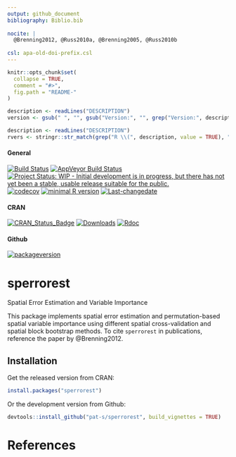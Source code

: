 ```yaml
---
output: github_document
bibliography: Biblio.bib
    
nocite: | 
  @Brenning2012, @Russ2010a, @Brenning2005, @Russ2010b
  
csl: apa-old-doi-prefix.csl
---
```

```r
knitr::opts_chunk$set(
  collapse = TRUE,
  comment = "#>",
  fig.path = "README-"
)
```

<!-- README.md is generated from README.Rmd. Please edit that file -->

```r
description <- readLines("DESCRIPTION")
version <- gsub(" ", "", gsub("Version:", "", grep("Version:", description, value = TRUE)))
```

```r
description <- readLines("DESCRIPTION")
rvers <- stringr::str_match(grep("R \\(", description, value = TRUE), "[0-9]{1,4}\\.[0-9]{1,4}\\.[0-9]{1,4}")[1,1]
```

#### General
[![Build Status](https://travis-ci.org/pat-s/sperrorest.svg?branch=master)](https://travis-ci.org/pat-s/sperrorest)
[![AppVeyor Build Status](https://ci.appveyor.com/api/projects/status/github/pat-s/sperrorest?branch=master&svg=true)](https://ci.appveyor.com/project/pat-s/sperrorest)
[![Project Status: WIP - Initial development is in progress, but there has not yet been a stable, usable release suitable for the public.](http://www.repostatus.org/badges/latest/wip.svg)](http://www.repostatus.org/#wip)
[![codecov](https://codecov.io/gh/pat-s/sperrorest/branch/master/graph/badge.svg)](https://codecov.io/gh/pat-s/sperrorest)
[![minimal R version](https://img.shields.io/badge/R%3E%3D-`r rvers`-6666ff.svg)](https://cran.r-project.org/)
[![Last-changedate](https://img.shields.io/badge/last%20change-`r gsub('-', '--', Sys.Date())`-yellowgreen.svg)](/commits/master)

#### CRAN
[![CRAN_Status_Badge](http://www.r-pkg.org/badges/version/sperrorest)](http://cran.r-project.org/package=sperrorest)
[![Downloads](http://cranlogs.r-pkg.org/badges/sperrorest?color=brightgreen)](http://www.r-pkg.org/pkg/sperrorest)
[![Rdoc](http://www.rdocumentation.org/badges/version/sperrorest)](http://www.rdocumentation.org/packages/sperrorest)

#### Github
[![packageversion](https://img.shields.io/badge/Package%20version-`r version`-orange.svg?style=flat-square)](commits/master)

# sperrorest

Spatial Error Estimation and Variable Importance

This package implements spatial error estimation and permutation-based
spatial variable importance using different spatial cross-validation
and spatial block bootstrap methods. To cite `sperrorest` in publications,
reference the paper by @Brenning2012.

## Installation

Get the released version from CRAN:
```r
install.packages("sperrorest")
```

Or the development version from Github:

```r
devtools::install_github("pat-s/sperrorest", build_vignettes = TRUE)
```

# References




